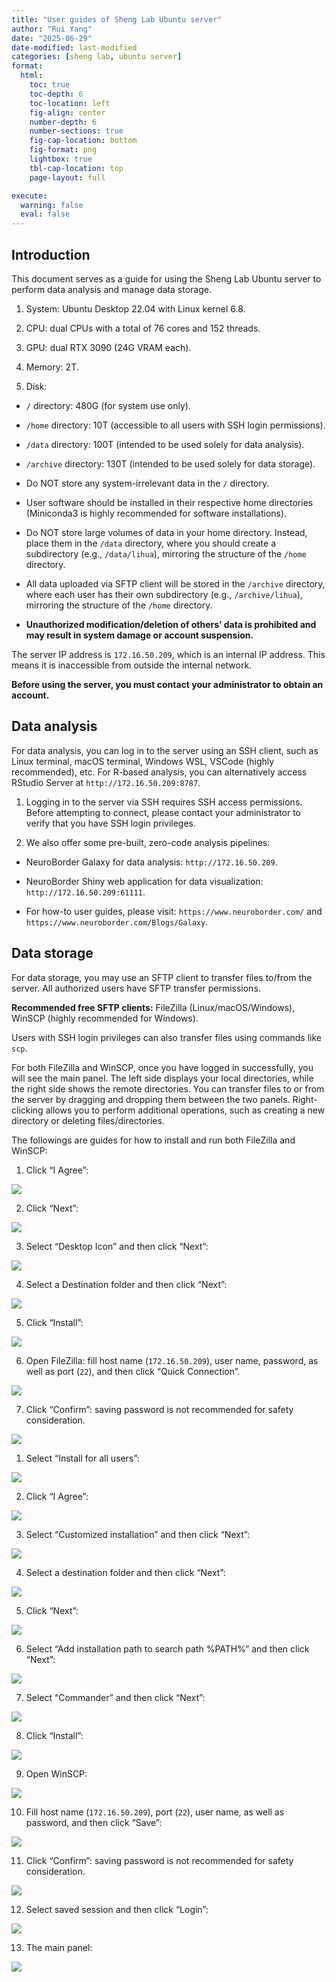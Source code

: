 ```yaml
---
title: "User guides of Sheng Lab Ubuntu server"
author: "Rui Yang"
date: "2025-06-29"
date-modified: last-modified
categories: [sheng lab, ubuntu server]
format:
  html:
    toc: true
    toc-depth: 6
    toc-location: left
    fig-align: center
    number-depth: 6
    number-sections: true
    fig-cap-location: bottom
    fig-format: png
    lightbox: true
    tbl-cap-location: top
    page-layout: full

execute:
  warning: false
  eval: false
---
```


## Introduction

This document serves as a guide for using the Sheng Lab Ubuntu server to perform data analysis and manage data storage.

::: {.callout-note title="Available resources"}
1.  System: Ubuntu Desktop 22.04 with Linux kernel 6.8.

2.  CPU: dual CPUs with a total of 76 cores and 152 threads.

3.  GPU: dual RTX 3090 (24G VRAM each).

4.  Memory: 2T.

5.  Disk:

-   `/` directory: 480G (for system use only).

-   `/home` directory: 10T (accessible to all users with SSH login permissions).

-   `/data` directory: 100T (intended to be used solely for data analysis).

-   `/archive` directory: 130T (intended to be used solely for data storage).
:::

::: {.callout-warning title="Warnings"}
-   Do NOT store any system-irrelevant data in the `/` directory.

-   User software should be installed in their respective home directories (Miniconda3 is highly recommended for software installations).

-   Do NOT store large volumes of data in your home directory. Instead, place them in the `/data` directory, where you should create a subdirectory (e.g., `/data/lihua`), mirroring the structure of the `/home` directory.

-   All data uploaded via SFTP client will be stored in the `/archive` directory, where each user has their own subdirectory (e.g., `/archive/lihua`), mirroring the structure of the `/home` directory.

-   **Unauthorized modification/deletion of others' data is prohibited and may result in system damage or account suspension.**
:::

The server IP address is `172.16.50.209`, which is an internal IP address. This means it is inaccessible from outside the internal network.

**Before using the server, you must contact your administrator to obtain an account.**

## Data analysis

For data analysis, you can log in to the server using an SSH client, such as Linux terminal, macOS terminal, Windows WSL, VSCode (highly recommended), etc. For R-based analysis, you can alternatively access RStudio Server at `http://172.16.50.209:8787`.

::: {.callout-note title="Notes"}
1.  Logging in to the server via SSH requires SSH access permissions. Before attempting to connect, please contact your administrator to verify that you have SSH login privileges.

2.  We also offer some pre-built, zero-code analysis pipelines:

-   NeuroBorder Galaxy for data analysis: `http://172.16.50.209`.

-   NeuroBorder Shiny web application for data visualization: `http://172.16.50.209:61111`.

-   For how-to user guides, please visit: `https://www.neuroborder.com/` and `https://www.neuroborder.com/Blogs/Galaxy`.
:::

## Data storage

For data storage, you may use an SFTP client to transfer files to/from the server. All authorized users have SFTP transfer permissions.

**Recommended free SFTP clients:** FileZilla (Linux/macOS/Windows), WinSCP (highly recommended for Windows).

Users with SSH login privileges can also transfer files using commands like `scp`.

For both FileZilla and WinSCP, once you have logged in successfully, you will see the main panel. The left side displays your local directories, while the right side shows the remote directories. You can transfer files to or from the server by dragging and dropping them between the two panels. Right-clicking allows you to perform additional operations, such as creating a new directory or deleting files/directories.

The followings are guides for how to install and run both FileZilla and WinSCP:

::: {.callout-note title="Install and run FileZilla"}
1.  Click "I Agree":

![](./figures/%E5%B1%8F%E5%B9%95%E6%88%AA%E5%9B%BE%202025-06-29%20235659.png){.lightbox fig-alt="Click to see a larger version of the image" fig-align="center"}

2.  Click "Next":

![](./figures/%E5%B1%8F%E5%B9%95%E6%88%AA%E5%9B%BE%202025-06-29%20235717.png){.lightbox fig-alt="Click to see a larger version of the image" fig-align="center"}

3.  Select "Desktop Icon" and then click "Next":

![](./figures/%E5%B1%8F%E5%B9%95%E6%88%AA%E5%9B%BE%202025-06-29%20235733.png){.lightbox fig-alt="Click to see a larger version of the image" fig-align="center"}

4.  Select a Destination folder and then click "Next":

![](./figures/%E5%B1%8F%E5%B9%95%E6%88%AA%E5%9B%BE%202025-06-29%20235746.png){.lightbox fig-alt="Click to see a larger version of the image" fig-align="center"}

5.  Click "Install":

![](./figures/%E5%B1%8F%E5%B9%95%E6%88%AA%E5%9B%BE%202025-06-29%20235800.png){.lightbox fig-alt="Click to see a larger version of the image" fig-align="center"}

6.  Open FileZilla: fill host name (`172.16.50.209`), user name, password, as well as port (`22`), and then click "Quick Connection".

![](./figures/%E5%B1%8F%E5%B9%95%E6%88%AA%E5%9B%BE%202025-06-29%20235908.png){.lightbox fig-alt="Click to see a larger version of the image" fig-align="center"}

7.  Click "Confirm": saving password is not recommended for safety consideration.

![](./figures/%E5%B1%8F%E5%B9%95%E6%88%AA%E5%9B%BE%202025-06-29%20235927.png){.lightbox fig-alt="Click to see a larger version of the image" fig-align="center"}
:::

::: {.callout-note title="Install and run WinSCP"}
1.  Select "Install for all users":

![](./figures/%E5%B1%8F%E5%B9%95%E6%88%AA%E5%9B%BE%202025-06-29%20234316.png){.lightbox fig-alt="Click to see a larger version of the image" fig-align="center"}

2.  Click "I Agree":

![](./figures/%E5%B1%8F%E5%B9%95%E6%88%AA%E5%9B%BE%202025-06-29%20234432.png){.lightbox fig-alt="Click to see a larger version of the image" fig-align="center"}

3.  Select "Customized installation" and then click "Next":

![](./figures/%E5%B1%8F%E5%B9%95%E6%88%AA%E5%9B%BE%202025-06-29%20234616.png){.lightbox fig-alt="Click to see a larger version of the image" fig-align="center"}

4.  Select a destination folder and then click "Next":

![](./figures/%E5%B1%8F%E5%B9%95%E6%88%AA%E5%9B%BE%202025-06-29%20234632.png){.lightbox fig-alt="Click to see a larger version of the image" fig-align="center"}

5.  Click "Next":

![](./figures/%E5%B1%8F%E5%B9%95%E6%88%AA%E5%9B%BE%202025-06-29%20234654.png){.lightbox fig-alt="Click to see a larger version of the image" fig-align="center"}

6.  Select "Add installation path to search path %PATH%" and then click "Next":

![](./figures/%E5%B1%8F%E5%B9%95%E6%88%AA%E5%9B%BE%202025-06-29%20234710.png){.lightbox fig-alt="Click to see a larger version of the image" fig-align="center"}

7.  Select "Commander" and then click "Next":

![](./figures/%E5%B1%8F%E5%B9%95%E6%88%AA%E5%9B%BE%202025-06-29%20234503.png){.lightbox fig-alt="Click to see a larger version of the image" fig-align="center"}

8.  Click "Install":

![](./figures/%E5%B1%8F%E5%B9%95%E6%88%AA%E5%9B%BE%202025-06-29%20234735.png){.lightbox fig-alt="Click to see a larger version of the image" fig-align="center"}

9.  Open WinSCP:

![](./figures/%E5%B1%8F%E5%B9%95%E6%88%AA%E5%9B%BE%202025-06-29%20235230.png){.lightbox fig-alt="Click to see a larger version of the image" fig-align="center"}

10. Fill host name (`172.16.50.209`), port (`22`), user name, as well as password, and then click "Save":

![](./figures/%E5%B1%8F%E5%B9%95%E6%88%AA%E5%9B%BE%202025-06-29%20235327.png){.lightbox fig-alt="Click to see a larger version of the image" fig-align="center"}

11. Click "Confirm": saving password is not recommended for safety consideration.

![](./figures/%E5%B1%8F%E5%B9%95%E6%88%AA%E5%9B%BE%202025-06-29%20235353.png){.lightbox fig-alt="Click to see a larger version of the image" fig-align="center"}

12. Select saved session and then click "Login":

![](./figures/%E5%B1%8F%E5%B9%95%E6%88%AA%E5%9B%BE%202025-06-29%20235414.png){.lightbox fig-alt="Click to see a larger version of the image" fig-align="center"}

13. The main panel:

![](./figures/%E5%B1%8F%E5%B9%95%E6%88%AA%E5%9B%BE%202025-06-29%20235514.png){.lightbox fig-alt="Click to see a larger version of the image" fig-align="center"}
:::